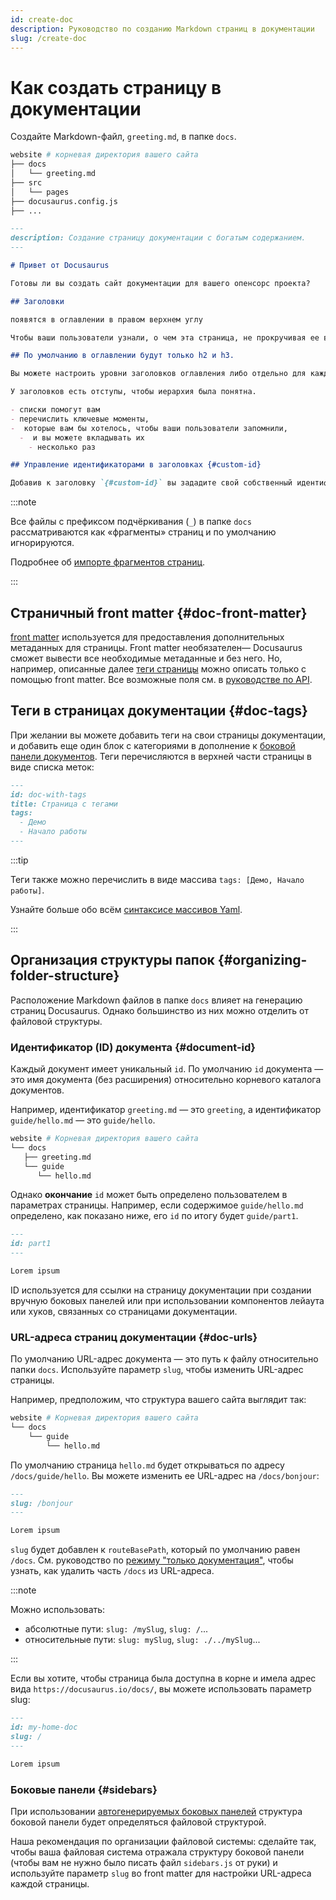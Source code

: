 ```yaml
---
id: create-doc
description: Руководство по созданию Markdown страниц в документации
slug: /create-doc
---
```


# Как создать страницу в документации

Создайте Markdown-файл, `greeting.md`, в папке `docs`.

```bash
website # корневая директория вашего сайта
├── docs
│   └── greeting.md
├── src
│   └── pages
├── docusaurus.config.js
├── ...
```

```md
---
description: Создание страницу документации с богатым содержанием.
---

# Привет от Docusaurus

Готовы ли вы создать сайт документации для вашего опенсорс проекта?

## Заголовки

появятся в оглавлении в правом верхнем углу

Чтобы ваши пользователи узнали, о чем эта страница, не прокручивая ее вниз и не погружаясь сильно в текст.

## По умолчанию в оглавлении будут только h2 и h3.

Вы можете настроить уровни заголовков оглавления либо отдельно для каждой страницы, либо в настройках темы для всех страниц разом.

У заголовков есть отступы, чтобы иерархия была понятна.

- списки помогут вам
- перечислить ключевые моменты, 
-  которые вам бы хотелось, чтобы ваши пользователи запомнили,
  -  и вы можете вкладывать их
    - несколько раз

## Управление идентификаторами в заголовках {#custom-id}

Добавив к заголовку `{#custom-id}` вы зададите свой собственный идентификатор заголовка.
```

:::note

Все файлы с префиксом подчёркивания (`_`) в папке `docs` рассматриваются как «фрагменты» страниц и по умолчанию игнорируются.

Подробнее об [импорте фрагментов страниц](../markdown-features/markdown-features-react.mdx#importing-markdown).

:::

## Страничный front matter {#doc-front-matter}

[front matter](../markdown-features/markdown-features-intro.mdx#front-matter) используется для предоставления дополнительных метаданных для страницы. Front matter необязателен— Docusaurus сможет вывести все необходимые метаданные и без него. Но, например, описанные далее [теги страницы](#dog-tags) можно описать только с помощью front matter. Все возможные поля см. в [руководстве по API](../../api/plugins/plugin-content-docs.md#markdown-front-matter).

## Теги в страницах документации {#doc-tags}

При желании вы можете добавить теги на свои страницы документации, и добавить еще один блок с категориями в дополнение к [боковой панели документов](./sidebar/index.md). Теги перечисляются в верхней части страницы в виде списка меток:

```md "your-doc-page.md"
---
id: doc-with-tags
title: Страница с тегами
tags:
  - Демо
  - Начало работы
---
```

:::tip

Теги также можно перечислить в виде массива `tags: [Демо, Начало работы]`.

Узнайте больше обо всём [синтаксисе массивов Yaml](https://www.w3schools.io/file/yaml-arrays/).

:::

## Организация структуры папок {#organizing-folder-structure}

Расположение Markdown файлов в папке `docs` влияет на генерацию страниц Docusaurus. Однако большинство из них можно отделить от файловой структуры.

### Идентификатор (ID) документа {#document-id}

Каждый документ имеет уникальный `id`. По умолчанию `id` документа — это имя документа (без расширения) относительно корневого каталога документов.

Например, идентификатор `greeting.md` — это `greeting`, а идентификатор `guide/hello.md` — это `guide/hello`.

```bash
website # Корневая директория вашего сайта
└── docs
   ├── greeting.md
   └── guide
      └── hello.md
```

Однако **окончание** `id` может быть определено пользователем в параметрах страницы. Например, если содержимое `guide/hello.md` определено, как показано ниже, его `id` по итогу будет `guide/part1`.

```md
---
id: part1
---

Lorem ipsum
```

ID используется для ссылки на страницу документации при создании вручную боковых панелей или при использовании компонентов лейаута или хуков, связанных со страницами документации.

### URL-адреса страниц документации {#doc-urls}

По умолчанию URL-адрес документа — это путь к файлу относительно папки `docs`. Используйте параметр `slug`, чтобы изменить URL-адрес страницы.

Например, предположим, что структура вашего сайта выглядит так:

```bash
website # Корневая директория вашего сайта
└── docs
    └── guide
        └── hello.md
```

По умолчанию страница `hello.md` будет открываться по адресу `/docs/guide/hello`. Вы можете изменить ее URL-адрес на `/docs/bonjour`:

```md
---
slug: /bonjour
---

Lorem ipsum
```

`slug` будет добавлен к `routeBasePath`, который по умолчанию равен `/docs`. См. руководство по [режиму "только документация"](#docs-only-mode), чтобы узнать, как удалить часть `/docs` из URL-адреса.

:::note

Можно использовать:

- абсолютные пути: `slug: /mySlug`, `slug: /`...
- относительные пути: `slug: mySlug`, `slug: ./../mySlug`...

:::

Если вы хотите, чтобы страница была доступна в корне и имела адрес вида `https://docusaurus.io/docs/`, вы можете использовать параметр slug:

```md
---
id: my-home-doc
slug: /
---

Lorem ipsum
```

### Боковые панели {#sidebars}

При использовании [автогенерируемых боковых панелей](./sidebar/autogenerated.md) структура боковой панели будет определяться файловой структурой.

Наша рекомендация по организации файловой системы: сделайте так, чтобы ваша файловая система отражала структуру боковой панели (чтобы вам не нужно было писать файл `sidebars.js` от руки) и используйте параметр `slug` во front matter для настройки URL-адреса каждой страницы.
